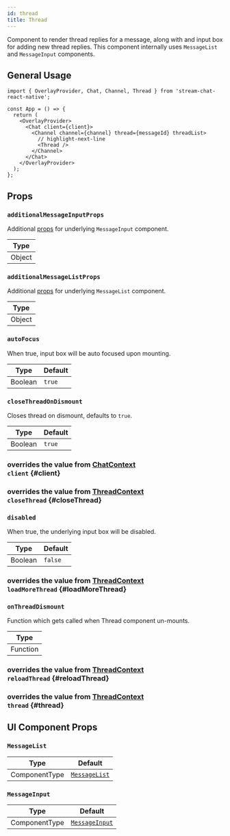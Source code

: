 ```yaml
---
id: thread
title: Thread
---
```





Component to render thread replies for a message, along with and input box for adding new thread replies. This component internally uses `MessageList` and `MessageInput` components.

## General Usage

```tsx
import { OverlayProvider, Chat, Channel, Thread } from 'stream-chat-react-native';

const App = () => {
  return (
    <OverlayProvider>
      <Chat client={client}>
        <Channel channel={channel} thread={messageId} threadList>
          // highlight-next-line
          <Thread />
        </Channel>
      </Chat>
    </OverlayProvider>
  );
};
```

## Props

### `additionalMessageInputProps`

Additional [props](./message-input.mdx#props) for underlying `MessageInput` component.

| Type   |
| ------ |
| Object |

### `additionalMessageListProps`

Additional [props](./message-list.mdx#props) for underlying `MessageList` component.

| Type   |
| ------ |
| Object |

### `autoFocus`

When true, input box will be auto focused upon mounting.

| Type    | Default |
| ------- | ------- |
| Boolean | `true`  |

### `closeThreadOnDismount`

Closes thread on dismount, defaults to `true`.

| Type    | Default |
| ------- | ------- |
| Boolean | `true`  |

### <div class="label description">overrides the value from [ChatContext](../../contexts/chat-context#client)</div> `client` {#client}

<Client />

### <div class="label description">overrides the value from [ThreadContext](../../contexts/thread-context#closeThread)</div> `closeThread` {#closeThread}

<CloseThread />

### `disabled`

When true, the underlying input box will be disabled.

| Type    | Default |
| ------- | ------- |
| Boolean | `false` |

### <div class="label description">overrides the value from [ThreadContext](../../contexts/thread-context#loadMoreThread)</div> `loadMoreThread` {#loadMoreThread}

<LoadMoreThread />

### `onThreadDismount`

Function which gets called when Thread component un-mounts.

| Type     |
| -------- |
| Function |

### <div class="label description">overrides the value from [ThreadContext](../../contexts/thread-context#reloadThread)</div> `reloadThread` {#reloadThread}

<ReloadThread />

### <div class="label description">overrides the value from [ThreadContext](../../contexts/thread-context#thread)</div> `thread` {#thread}

<Thread />

## UI Component Props

### `MessageList`

| Type          | Default                             |
| ------------- | ----------------------------------- |
| ComponentType | [`MessageList`](./message-list.mdx) |

### `MessageInput`

| Type          | Default                               |
| ------------- | ------------------------------------- |
| ComponentType | [`MessageInput`](./message-input.mdx) |

